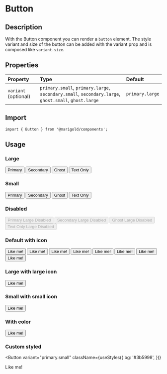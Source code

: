 

# Button

## Description

With the Button component you can render a `button` element.
The style variant and size of the button can be added with the variant prop and is composed like `variant.size`.

## Properties

| Property             | Type                                                                                                 | Default         |
| :------------------- | :--------------------------------------------------------------------------------------------------- | :-------------- |
| `variant` (optional) | `primary.small`, `primary.large`, `secondary.small`, `secondary.large`, `ghost.small`, `ghost.large` | `primary.large` |

## Import

```tsx
import { Button } from '@marigold/components';
```

## Usage

### Large

<Button variant="primary.large">Primary</Button>
<Button variant="secondary.large">Secondary</Button>
<Button variant="ghost.large">Ghost</Button>
<Button variant="text.large">Text Only</Button>

### Small

<Button variant="primary.small">Primary</Button>
<Button variant="secondary.small">Secondary</Button>
<Button variant="ghost.small">Ghost</Button>
<Button variant="text.small">Text Only</Button>

### Disabled

<Button variant="primary.large" disabled>
  Primary Large Disabled
</Button>
<Button variant="secondary.large" disabled>
  Secondary Large Disabled
</Button>
<Button variant="ghost.large" disabled>
  Ghost Large Disabled
</Button>
<Button variant="text.large" disabled>
  Text Only Large Disabled
</Button>

### Default with icon

<Button variant="primary.large">
  <Facebook /> Like me!
</Button>
<Button variant="primary.small">
  <Facebook /> Like me!
</Button>
<Button variant="secondary.large">
  <Facebook /> Like me!
</Button>
<Button variant="secondary.small">
  <Facebook /> Like me!
</Button>
<Button variant="ghost.large">
  <Facebook /> Like me!
</Button>
<Button variant="ghost.small">
  <Facebook /> Like me!
</Button>
<Button variant="text.large">
  <Facebook /> Like me!
</Button>
<Button variant="text.small">
  <Facebook /> Like me!
</Button>

### Large with large icon

<Button variant="primary.large">
  <Facebook size={48} /> Like me!
</Button>

### Small with small icon

<Button variant="primary.small">
  <Facebook size={20} /> Like me!
</Button>

### With color

<Button variant="primary.small">
  <Facebook fill="black" /> Like me!
</Button>

### Custom styled

<Button
  variant="primary.small"
  className={useStyles({
    bg: '#3b5998',
  })}
>
  <Facebook /> Like me!
</Button>

